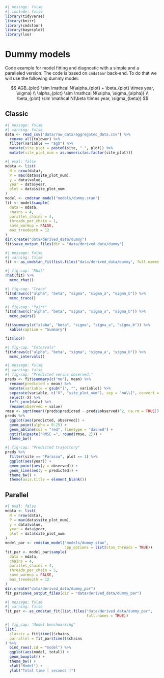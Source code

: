 ```r
#| message: false
#| include: false
library(tidyverse)
library(knitr)
library(cmdstanr)
library(bayesplot)
library(loo)
```

# Dummy models {.unnumbered}

Code example for model fitting and diagnostic with a simple and a paralleled version. The code is based on `cmdstanr` back-end. To do that we will use the following dummy model:

$$
AGB_{plot}  \sim \mathcal N(\alpha_{plot} + \beta_{plot} \times year, \sigma) \\
\alpha_{plot} \sim \mathcal N(\alpha, \sigma_{alpha}) \\
\beta_{plot} \sim \mathcal N(\beta \times year, \sigma_{beta})
$$

## Classic

```r
#| message: false
#| warning: false
data <- read_csv("data/raw_data/aggregated_data.csv") %>%
  rename_all(tolower) %>%
  filter(variable == "agb") %>%
  mutate(site_plot = paste0(site, "_", plot)) %>%
  mutate(site_plot_num = as.numeric(as.factor(site_plot)))
```

```r
#| eval: false
mdata <- list(
  N = nrow(data),
  P = max(data$site_plot_num),
  y = data$value,
  year = data$year,
  plot = data$site_plot_num
)
model <- cmdstan_model("models/dummy.stan")
fit <- model$sample(
  data = mdata,
  chains = 4,
  parallel_chains = 4,
  threads_per_chain = 1,
  save_warmup = FALSE,
  max_treedepth = 12
)
dir.create("data/derived_data/dummy")
fit$save_output_files(dir = "data/derived_data/dummy")
```

```r
#| message: false
#| warning: false
fit <- as_cmdstan_fit(list.files("data/derived_data/dummy", full.names = TRUE))
```

```r
#| fig-cap: "Rhat"
rhat(fit) %>%
  mcmc_rhat()
```

```r
#| fig-cap: "Trace"
fit$draws(c("alpha", "beta", "sigma", "sigma_a", "sigma_b")) %>%
  mcmc_trace()
```

```r
#| fig-cap: "Pairs"
fit$draws(c("alpha", "beta", "sigma", "sigma_a", "sigma_b")) %>%
  mcmc_pairs()
```

```r
fit$summary(c("alpha", "beta", "sigma", "sigma_a", "sigma_b")) %>%
  kable(caption = "Summary")
```

```r
fit$loo()
```

```r
#| fig-cap: "Intervals"
fit$draws(c("alpha", "beta", "sigma", "sigma_a", "sigma_b")) %>%
  mcmc_intervals()
```

```r
#| message: false
#| warning: false
#| fig-cap: "Predicted versus observed."
preds <- fit$summary(c("mu"), mean) %>%
  rename(predicted = mean) %>%
  mutate(variable = gsub("]", "", variable)) %>%
  separate(variable, c("X", "site_plot_num"), sep = "mu\\[", convert = TRUE) %>%
  select(-X) %>%
  left_join(data) %>%
  rename(observed = value)
rmse <- sqrt(mean((preds$predicted - preds$observed)^2, na.rm = TRUE))
preds %>%
  ggplot(aes(predicted, observed)) +
  geom_point(alpha = 0.25) +
  geom_abline(col = "red", linetype = "dashed") +
  ggtitle(paste("RMSE =", round(rmse, 2))) +
  theme_bw()
```

```r
#| fig-cap: "Predicted trajectory"
preds %>%
  filter(site == "Paracou", plot == 1) %>%
  ggplot(aes(year)) +
  geom_point(aes(y = observed)) +
  geom_line(aes(y = predicted)) +
  theme_bw() +
  theme(axis.title = element_blank())
```

## Parallel

```r
#| eval: false
mdata <- list(
  N = nrow(data),
  P = max(data$site_plot_num),
  y = data$value,
  year = data$year,
  plot = data$site_plot_num
)
model_par <- cmdstan_model("models/dummy.stan",
                           cpp_options = list(stan_threads = TRUE))
fit_par <- model_par$sample(
  data = mdata,
  chains = 4,
  parallel_chains = 4,
  threads_per_chain = 5,
  save_warmup = FALSE,
  max_treedepth = 12
)
dir.create("data/derived_data/dummy_par")
fit_par$save_output_files(dir = "data/derived_data/dummy_par")
```

```r
#| message: false
#| warning: false
fit_par <- as_cmdstan_fit(list.files("data/derived_data/dummy_par",
                                     full.names = TRUE))
```

```r
#| fig_cap: "Model benchmarking"
list(
  classic = fit$time()$chains,
  parrallel = fit_par$time()$chains
) %>%
  bind_rows(.id = "model") %>%
  ggplot(aes(model, total)) +
  geom_boxplot() +
  theme_bw() +
  xlab("Model") +
  ylab("Total time [ seconds ]")
```
